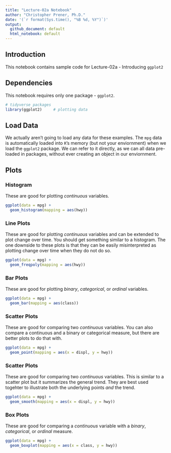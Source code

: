 ```yaml
---
title: "Lecture-02a Notebook"
author: "Christopher Prener, Ph.D."
date: '(`r format(Sys.time(), "%B %d, %Y")`)'
output: 
  github_document: default
  html_notebook: default 
---
```


## Introduction
This notebook contains sample code for Lecture-02a - Introducing `ggplot2`

## Dependencies
This notebook requires only one package - `ggplot2`.

```r
# tidyverse packages
library(ggplot2)     # plotting data
```

## Load Data
We actually aren't going to load any data for these examples. The `mpg` data is automatically loaded into `R`'s memory (but not your enviornment) when we load the `ggplot2` package. We can refer to it directly, as we can all data pre-loaded in packages, without ever creating an object in our enviornment.

## Plots

### Histogram
These are good for plotting *continuous* variables.

```r
ggplot(data = mpg) +
  geom_histogram(mapping = aes(hwy))
```

### Line Plots
These are good for plotting *continuous* variables and can be extended to plot change over time. You should get something similar to a histogram. The one downside to these plots is that they can be easily misinterpreted as plotting change over time when they do not do so.

```r
ggplot(data = mpg) +
  geom_freqpoly(mapping = aes(hwy))
```

### Bar Plots
These are good for plotting *binary*, *categorical*, or *ordinal* variables.

```r
ggplot(data = mpg) +
  geom_bar(mapping = aes(class))
```

### Scatter Plots
These are good for comparing two *continuous* variables. You can also compare a continuous and a binary or categorical measure, but there are better plots to do that with.

```r
ggplot(data = mpg) +
  geom_point(mapping = aes(x = displ, y = hwy))
```

### Scatter Plots
These are good for comparing two *continuous* variables. This is similar to a scatter plot but it summarizes the general trend. They are best used togehter to illustrate both the underlying points *and* the trend.

```r
ggplot(data = mpg) +
  geom_smooth(mapping = aes(x = displ, y = hwy))
```

### Box Plots
These are good for comparing a *continuous* variable with a *binary*, *categorical*, or *ordinal* measure.

```r
ggplot(data = mpg) +
  geom_boxplot(mapping = aes(x = class, y = hwy))
```
